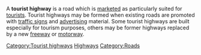 {{copy to wiktionary}}
{{unsourced}}
A '''tourist highway''' is a road which is [[marketing|marketed]] as particularly suited for [[tourist]]s. Tourist highways may be formed when existing roads are promoted with [[traffic sign]]s and [[advertising]] material. Some tourist highways are built especially for tourism purposes, others may be former highways replaced by a new [[freeway]] or [[motorway]].
[[Category:Tourist highways]]
[[Category:Tourism|Highways]]
[[Category:Roads]]